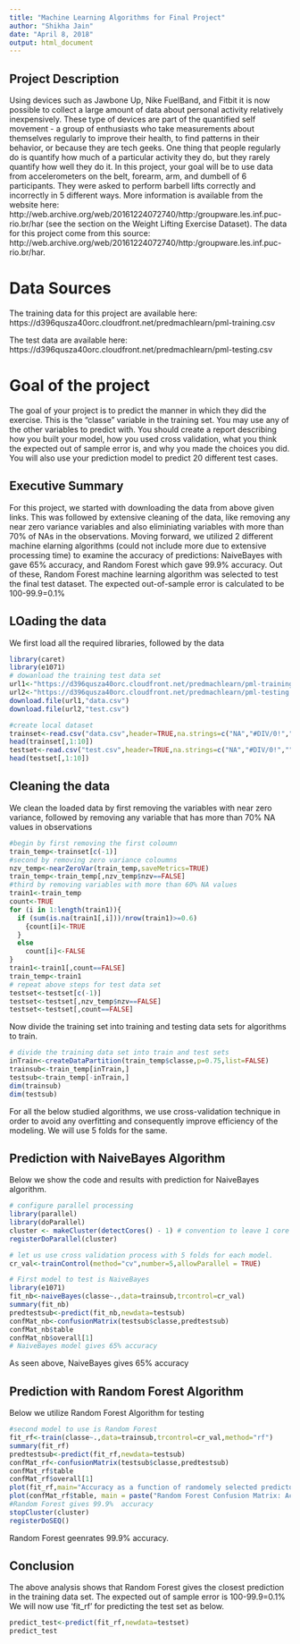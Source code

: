 ---
title: "Machine Learning Algorithms for Final Project"
author: "Shikha Jain"
date: "April 8, 2018"
output: html_document
---

## Project Description
Using devices such as Jawbone Up, Nike FuelBand, and Fitbit it is now possible to collect a large amount of data about personal activity relatively inexpensively. These type of devices are part of the quantified self movement - a group of enthusiasts who take measurements about themselves regularly to improve their health, to find patterns in their behavior, or because they are tech geeks. One thing that people regularly do is quantify how much of a particular activity they do, but they rarely quantify how well they do it. In this project, your goal will be to use data from accelerometers on the belt, forearm, arm, and dumbell of 6 participants. They were asked to perform barbell lifts correctly and incorrectly in 5 different ways. More information is available from the website here: http://web.archive.org/web/20161224072740/http:/groupware.les.inf.puc-rio.br/har (see the section on the Weight Lifting Exercise Dataset). The data for this project come from this source: http://web.archive.org/web/20161224072740/http:/groupware.les.inf.puc-rio.br/har. 

# Data Sources
The training data for this project are available here:
https://d396qusza40orc.cloudfront.net/predmachlearn/pml-training.csv

The test data are available here:
https://d396qusza40orc.cloudfront.net/predmachlearn/pml-testing.csv

# Goal of the project
The goal of your project is to predict the manner in which they did the exercise. This is the "classe" variable in the training set. You may use any of the other variables to predict with. You should create a report describing how you built your model, how you used cross validation, what you think the expected out of sample error is, and why you made the choices you did. You will also use your prediction model to predict 20 different test cases.

## Executive Summary
For this project, we started with downloading the data from above given links. This was followed by extensive cleaning of the data, like removing any near zero variance variables and also eliminiating variables with more than 70% of NAs in the observations. Moving forward, we utilized 2 different machine elarning algorithms (could not include more due to extensive processing time) to examine the accuracy of predictions: NaiveBayes with gave 65% accuracy, and Random Forest which gave 99.9% accuracy. Out of these, Random Forest machine learning algorithm was selected to test the final test dataset. The expected out-of-sample error is calculated to be 100-99.9=0.1%

## LOading the data
We first load all the required libraries, followed by the data

```{r, cache=TRUE}
library(caret)
library(e1071)
# dowanload the training test data set
url1<-"https://d396qusza40orc.cloudfront.net/predmachlearn/pml-training.csv"
url2<-"https://d396qusza40orc.cloudfront.net/predmachlearn/pml-testing.csv"
download.file(url1,"data.csv")
download.file(url2,"test.csv")

#create local dataset
trainset<-read.csv("data.csv",header=TRUE,na.strings=c("NA","#DIV/0!",""))
head(trainset[,1:10])
testset<-read.csv("test.csv",header=TRUE,na.strings=c("NA","#DIV/0!",""))
head(testset[,1:10])
```

## Cleaning the data
We clean the loaded data by first removing the variables with near zero variance, followed by removing any variable that has more than 70% NA values in observations

```{r cache=TRUE}
#begin by first removing the first coloumn
train_temp<-trainset[c(-1)]
#second by removing zero variance coloumns
nzv_temp<-nearZeroVar(train_temp,saveMetrics=TRUE)
train_temp<-train_temp[,nzv_temp$nzv==FALSE]
#third by removing variables with more than 60% NA values
train1<-train_temp
count<-TRUE
for (i in 1:length(train1)){
  if (sum(is.na(train1[,i]))/nrow(train1)>=0.6)
    {count[i]<-TRUE
  }
  else
    count[i]<-FALSE
}
train1<-train1[,count==FALSE]
train_temp<-train1
# repeat above steps for test data set
testset<-testset[c(-1)]
testset<-testset[,nzv_temp$nzv==FALSE]
testset<-testset[,count==FALSE]
```

Now divide the training set into training and testing data sets for algorithms to train.

```{r cache=TRUE}
# divide the training data set into train and test sets
inTrain<-createDataPartition(train_temp$classe,p=0.75,list=FALSE)
trainsub<-train_temp[inTrain,]
testsub<-train_temp[-inTrain,]
dim(trainsub)
dim(testsub)
```

For all the below studied algorithms, we use cross-validation technique in order to avoid any overfitting and consequently improve efficiency of the modeling. We will use 5 folds for the same.

## Prediction with NaiveBayes Algorithm
Below we show the code and results with prediction for NaiveBayes algorithm.

```{r chache=TRUE}
# configure parallel processing
library(parallel)
library(doParallel)
cluster <- makeCluster(detectCores() - 1) # convention to leave 1 core for OS
registerDoParallel(cluster)

# let us use cross validation process with 5 folds for each model.
cr_val<-trainControl(method="cv",number=5,allowParallel = TRUE)

# First model to test is NaiveBayes
library(e1071)
fit_nb<-naiveBayes(classe~.,data=trainsub,trcontrol=cr_val)
summary(fit_nb)
predtestsub<-predict(fit_nb,newdata=testsub)
confMat_nb<-confusionMatrix(testsub$classe,predtestsub)
confMat_nb$table
confMat_nb$overall[1]
# NaiveBayes model gives 65% accuracy
```

As seen above, NaiveBayes gives 65% accuracy

## Prediction with Random Forest Algorithm
Below we utilize Random Forest Algorithm for testing

```{r cache=TRUE}
#second model to use is Random Forest
fit_rf<-train(classe~.,data=trainsub,trcontrol=cr_val,method="rf")
summary(fit_rf)
predtestsub<-predict(fit_rf,newdata=testsub)
confMat_rf<-confusionMatrix(testsub$classe,predtestsub)
confMat_rf$table
confMat_rf$overall[1]
plot(fit_rf,main="Accuracy as a function of randomely selected predictors")
plot(confMat_rf$table, main = paste("Random Forest Confusion Matrix: Accuracy =", round(confMat_rf$overall['Accuracy'], 4)))
#Random Forest gives 99.9%  accuracy
stopCluster(cluster)
registerDoSEQ()
```

Random Forest geenrates 99.9% accuracy.

## Conclusion
The above analysis shows that Random Forest gives the closest prediction in the training data set. The expected out of sample error is 100-99.9=0.1%
We will now use 'fit_rf' for predicting the test set as below.

```{r}
predict_test<-predict(fit_rf,newdata=testset)
predict_test
```
